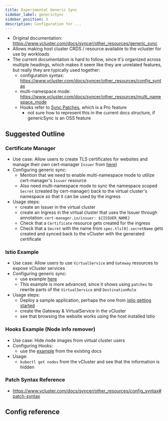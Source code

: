 ```yaml
---
title: Experimental Generic Sync
sidebar_label: genericSync
sidebar_position: 3
description: Configuration for ...
---
```



- Original documentation: https://www.vcluster.com/docs/syncer/other_resources/generic_sync
- Allows making host cluster CRDS / resource available to the vcluster for use by workloads
- The current documentation is hard to follow, since it's organized across multiple headings, which makes it seem like they are unrelated features, but really they are typically used together:
  - configuration syntax: https://www.vcluster.com/docs/syncer/other_resources/config_syntax
  - multi-namespace mode: https://www.vcluster.com/docs/syncer/other_resources/multi_namespace_mode
  - Hooks refer to [Sync Patches](https://www.vcluster.com/pro/docs/features/generic_resource_patches), which is a Pro feature
    - not sure how to represent this in the current docs structure, if genericSync is an OSS feature

## Suggested Outline

### Certificate Manager
- Use case: Allow users to create TLS certificates for websites and manage their own cert-manager `Issuer` from [here](https://github.com/loft-sh/vcluster/blob/main/generic-sync-examples/cert-manager))
- Configuring generic sync:
  - Mention that we need to enable multi-namespace mode to utilize cert-manager's `Issuer` resource
  - Also need multi-namespace mode to sync the namespace scoped `Secret` (created by cert-manager) back to the virtual cluster's namespace so that it can be used by the ingress
- Usage steps:
  - create an Issuer in the virtual cluster
  - create an Ingress in the virtual cluster that uses the Issuer through annotation: `cert-manager.io/issuer: ${ISSUER_NAME}`
  - Check that a `Certificate` resource gets created for the ingress
  - Check that a `Secret` with the name from `spec.tls[0].secretName` gets created and synced back to the vCluster with the generated certificate

### Istio Example
- Use case: Allow users to use `VirtualService` and `Gateway` resources to expose vCluster services
- Configuring generic sync:
  - use example [here](https://github.com/loft-sh/vcluster/tree/main/generic-sync-examples/istio)
  - This example is more advanced, since it shows using `patches` to rewrite parts of the `VirtualService` and `DestinationRule`
- Usage steps:
  - Deploy a sample application, perhaps the one from [istio getting started](https://istio.io/latest/docs/setup/getting-started/#bookinfo)
  - create the Gateway & VirtualService in the vCluster
  - see that browsing the website works using the host installed Istio

### Hooks Example (Node info remover)
- Use case: Hide node images from virtual cluster users
- Configuring Hooks:
  - use the [example](https://www.vcluster.com/pro/docs/features/generic_resource_patches#example---node-info-remover) from the existing docs
- Usage:
  - `kubectl get nodes` from the vCluster and see that the information is hidden

### Patch Syntax Reference
- https://www.vcluster.com/docs/syncer/other_resources/config_syntax#patch-syntax

## Config reference

<ExperimentalGenericSync/>

